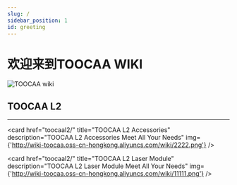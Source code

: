 ```yaml
---
slug: /
sidebar_position: 1
id: greeting
---
```


# 欢迎来到TOOCAA WIKI

![TOOCAA wiki](http://wiki-toocaa.oss-cn-hongkong.aliyuncs.com/11wiki.png)

## TOOCAA L2
---

<cardbox>
  <card
    href="toocaal2/"
    title="TOOCAA L2 Laser Engraver"
    description="TOOCAA L2: Expert of Safe Engraving"
    img={'http://wiki-toocaa.oss-cn-hongkong.aliyuncs.com/wiki/20241220-171848.jpg'}
  />

  <card
    href="toocaal2/"
    title="TOOCAA L2 Accessories"
    description="TOOCAA L2 Accessories Meet All Your Needs"
    img={'http://wiki-toocaa.oss-cn-hongkong.aliyuncs.com/wiki/2222.png'}
  />

  <card
    href="toocaal2/"
    title="TOOCAA L2 Laser Module"
    description="TOOCAA L2 Laser Module Meet All Your Needs"
    img={'http://wiki-toocaa.oss-cn-hongkong.aliyuncs.com/wiki/11111.png'}
  />
</cardbox>

